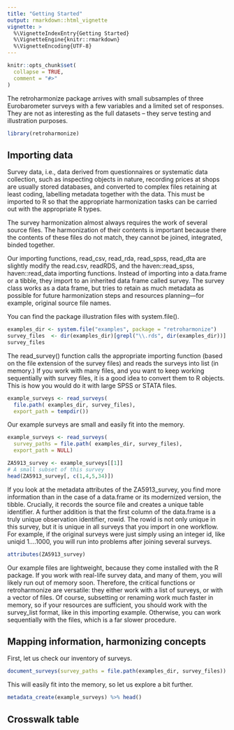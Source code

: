 ```yaml
---
title: "Getting Started"
output: rmarkdown::html_vignette
vignette: >
  %\VignetteIndexEntry{Getting Started}
  %\VignetteEngine{knitr::rmarkdown}
  %\VignetteEncoding{UTF-8}
---
```


```r
knitr::opts_chunk$set(
  collapse = TRUE,
  comment = "#>"
)
```

The retroharmonize package arrives with small subsamples of three Eurobarometer surveys with a few variables and a limited set of responses. They are not as interesting as the full datasets – they serve testing and illustration purposes.

```r
library(retroharmonize)
```

## Importing data

Survey data, i.e., data derived from questionnaires or systematic data collection, such as inspecting objects in nature, recording prices at shops are usually stored databases, and converted to complex files retaining at least coding, labelling metadata together with the data. This must be imported to R so that the appropriate harmonization tasks can be carried out with the appropriate R types.

The survey harmonization almost always requires the work of several source files. The harmonization of their contents is important because there the contents of these files do not match, they cannot be joined, integrated, binded together.

Our importing functions, read_csv, read_rda, read_spss, read_dta are slightly modify the read.csv, readRDS, and the haven::read_spss, haven::read_data importing functions.  Instead of importing into a data.frame or a tibble, they import to an inherited data frame called survey.  The survey class works as a data frame, but tries to retain as much metadata as possible for future harmonization steps and resources planning---for example, original source file names.

You can find the package illustration files with system.file().

```r
examples_dir <- system.file("examples", package = "retroharmonize")
survey_files  <- dir(examples_dir)[grepl("\\.rds", dir(examples_dir))]
survey_files
```
The read_survey() function calls the appropriate importing function (based on the file extension of the survey files) and reads the surveys into list (in memory.) If you work with many files, and you want to keep working sequentially with survey files, it is a good idea to convert them to R objects. This is how you would do it with large SPSS or STATA files.

```r
example_surveys <- read_surveys(
  file.path( examples_dir, survey_files), 
  export_path = tempdir())
```

Our example surveys are small and easily fit into the memory.

```r
example_surveys <- read_surveys(
  survey_paths = file.path( examples_dir, survey_files), 
  export_path = NULL)
```

```r
ZA5913_survey <- example_surveys[[1]]
# A small subset of this survey
head(ZA5913_survey[, c(1,4,5,34)])
```

If you look at the metadata attributes of the ZA5913_survey, you find more information than in the case of a data.frame or its modernized version, the tibble. Crucially, it records the source file and creates a unique table identifier. A further addition is that the first column of the data.frame is a truly unique observation identifier, rowid.  The rowid is not only unique in this survey, but it is unique in all surveys that you import in one workflow. For example, if the original surveys were just simply using an integer id, like uniqid 1....1000, you will run into problems after joining several surveys. 

```r
attributes(ZA5913_survey)
```

Our example files are lightweight, because they come installed with the R package. If you work with real-life survey data, and many of them, you will likely run out of memory soon.  Therefore, the critical functions or retroharmonize are versatile: they either work with a list of surveys, or with a vector of files.  Of course, subsetting or renaming work much faster in memory, so if your resources are sufficient, you should work with the survey_list format, like in this importing example. Otherwise, you can work sequentially with the files, which is a far slower procedure. 

## Mapping information, harmonizing concepts

First, let us check our inventory of surveys.

```r
document_surveys(survey_paths = file.path(examples_dir, survey_files))
```
This will easily fit into the memory, so let us explore a bit further.

```r
metadata_create(example_surveys) %>% head()
```
## Crosswalk table





